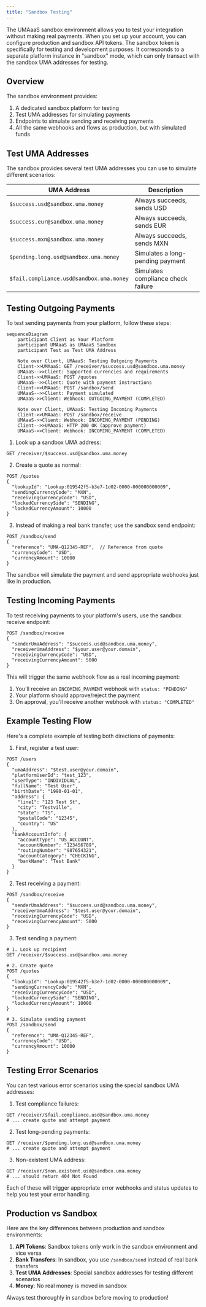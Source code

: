 ```yaml
---
title: "Sandbox Testing"
---
```

The UMAaaS sandbox environment allows you to test your integration without making real payments. When you set up your account, you can configure production and sandbox API tokens. The sandbox token is specifically for testing and development purposes.
It corresponds to a separate platform instance in "sandbox" mode, which can only transact with the sandbox UMA addresses for testing.

## Overview

The sandbox environment provides:

1. A dedicated sandbox platform for testing
2. Test UMA addresses for simulating payments
3. Endpoints to simulate sending and receiving payments
4. All the same webhooks and flows as production, but with simulated funds

## Test UMA Addresses

The sandbox provides several test UMA addresses you can use to simulate different scenarios:

| UMA Address | Description |
|------------|-------------|
| `$success.usd@sandbox.uma.money` | Always succeeds, sends USD |
| `$success.eur@sandbox.uma.money` | Always succeeds, sends EUR |
| `$success.mxn@sandbox.uma.money` | Always succeeds, sends MXN |
| `$pending.long.usd@sandbox.uma.money` | Simulates a long-pending payment |
| `$fail.compliance.usd@sandbox.uma.money` | Simulates compliance check failure |

## Testing Outgoing Payments

To test sending payments from your platform, follow these steps:

```mermaid
sequenceDiagram
    participant Client as Your Platform
    participant UMAaaS as UMAaaS Sandbox
    participant Test as Test UMA Address

    Note over Client, UMAaaS: Testing Outgoing Payments
    Client->>UMAaaS: GET /receiver/$success.usd@sandbox.uma.money
    UMAaaS-->>Client: Supported currencies and requirements
    Client->>UMAaaS: POST /quotes
    UMAaaS-->>Client: Quote with payment instructions
    Client->>UMAaaS: POST /sandbox/send
    UMAaaS-->>Client: Payment simulated
    UMAaaS->>Client: Webhook: OUTGOING_PAYMENT (COMPLETED)

    Note over Client, UMAaaS: Testing Incoming Payments
    Client->>UMAaaS: POST /sandbox/receive
    UMAaaS->>Client: Webhook: INCOMING_PAYMENT (PENDING)
    Client-->>UMAaaS: HTTP 200 OK (approve payment)
    UMAaaS->>Client: Webhook: INCOMING_PAYMENT (COMPLETED)
```

1. Look up a sandbox UMA address:

```http
GET /receiver/$success.usd@sandbox.uma.money
```

2. Create a quote as normal:

```http
POST /quotes
{
  "lookupId": "Lookup:019542f5-b3e7-1d02-0000-000000000009",
  "sendingCurrencyCode": "MXN",
  "receivingCurrencyCode": "USD",
  "lockedCurrencySide": "SENDING",
  "lockedCurrencyAmount": 10000
}
```

3. Instead of making a real bank transfer, use the sandbox send endpoint:

```http
POST /sandbox/send
{
  "reference": "UMA-Q12345-REF",  // Reference from quote
  "currencyCode": "USD",
  "currencyAmount": 10000
}
```

The sandbox will simulate the payment and send appropriate webhooks just like in production.

## Testing Incoming Payments

To test receiving payments to your platform's users, use the sandbox receive endpoint:

```http
POST /sandbox/receive
{
  "senderUmaAddress": "$success.usd@sandbox.uma.money",
  "receiverUmaAddress": "$your.user@your.domain",
  "receivingCurrencyCode": "USD",
  "receivingCurrencyAmount": 5000
}
```

This will trigger the same webhook flow as a real incoming payment:

1. You'll receive an `INCOMING_PAYMENT` webhook with `status: "PENDING"`
2. Your platform should approve/reject the payment
3. On approval, you'll receive another webhook with `status: "COMPLETED"`

## Example Testing Flow

Here's a complete example of testing both directions of payments:

1. First, register a test user:

```http
POST /users
{
  "umaAddress": "$test.user@your.domain",
  "platformUserId": "test_123",
  "userType": "INDIVIDUAL",
  "fullName": "Test User",
  "birthDate": "1990-01-01",
  "address": {
    "line1": "123 Test St",
    "city": "Testville",
    "state": "TS",
    "postalCode": "12345",
    "country": "US"
  },
  "bankAccountInfo": {
    "accountType": "US_ACCOUNT",
    "accountNumber": "123456789",
    "routingNumber": "987654321",
    "accountCategory": "CHECKING",
    "bankName": "Test Bank"
  }
}
```

2. Test receiving a payment:

```http
POST /sandbox/receive
{
  "senderUmaAddress": "$success.usd@sandbox.uma.money",
  "receiverUmaAddress": "$test.user@your.domain",
  "receivingCurrencyCode": "USD",
  "receivingCurrencyAmount": 5000
}
```

3. Test sending a payment:

```http
# 1. Look up recipient
GET /receiver/$success.usd@sandbox.uma.money

# 2. Create quote
POST /quotes
{
  "lookupId": "Lookup:019542f5-b3e7-1d02-0000-000000000009",
  "sendingCurrencyCode": "MXN",
  "receivingCurrencyCode": "USD",
  "lockedCurrencySide": "SENDING",
  "lockedCurrencyAmount": 10000
}

# 3. Simulate sending payment
POST /sandbox/send
{
  "reference": "UMA-Q12345-REF",
  "currencyCode": "USD",
  "currencyAmount": 10000
}
```

## Testing Error Scenarios

You can test various error scenarios using the special sandbox UMA addresses:

1. Test compliance failures:

```http
GET /receiver/$fail.compliance.usd@sandbox.uma.money
# ... create quote and attempt payment
```

2. Test long-pending payments:

```http
GET /receiver/$pending.long.usd@sandbox.uma.money
# ... create quote and attempt payment
```

3. Non-existent UMA address:

```http
GET /receiver/$non.existent.usd@sandbox.uma.money
# ... should return 404 Not Found
```

Each of these will trigger appropriate error webhooks and status updates to help you test your error handling.

## Production vs Sandbox

Here are the key differences between production and sandbox environments:

1. **API Tokens**: Sandbox tokens only work in the sandbox environment and vice versa
2. **Bank Transfers**: In sandbox, you use `/sandbox/send` instead of real bank transfers
3. **Test UMA Addresses**: Special sandbox addresses for testing different scenarios
4. **Money**: No real money is moved in sandbox

Always test thoroughly in sandbox before moving to production!
